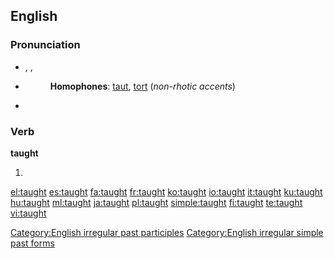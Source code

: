 ==English==

===Pronunciation===
* {{enPR|tôt}}, {{IPA|/ˈtɔːt/}}, {{SAMPA|/"tO:t/}}
* {{audio|en-us-taught.ogg|Audio (US)}}
*: '''Homophones''': [[taut]], [[tort]] (''non-rhotic accents'')
*: {{rhymes|ɔːt}}
* {{audio|en-uk-taught.ogg|Audio (UK)}}

===Verb===
'''taught'''

# {{past of|[[teach]]}}

<!--these belong on the page for "teach"====Translations====
{{trans-top|Simple past}}
* Dutch: [[leerde]] (aan), [[leerden]] (aan)
* Finnish: (''sg.''): ''1st'' [[opetin]], ''2nd'' [[opetit]], ''3rd'' [[opetti]]; (''pl.''): ''1rd'' [[opetimme]], ''2nd'' [[opetitte]], ''3rd'' [[opettivat]]
{{trans-mid}}
* German: [[lehrte]], [[lehrtest]], [[lehrten]]
{{trans-bottom}}

{{trans-top|Past participle}}
* Dutch: (aan)[[geleerd]]
* German: [[gelehrt]]
{{trans-mid}}
* Italian: [[insegnato]]
{{trans-bottom}}-->

[[Category:English irregular past participles]]
[[Category:English irregular simple past forms]]

[[el:taught]]
[[es:taught]]
[[fa:taught]]
[[fr:taught]]
[[ko:taught]]
[[io:taught]]
[[it:taught]]
[[ku:taught]]
[[hu:taught]]
[[ml:taught]]
[[ja:taught]]
[[pl:taught]]
[[simple:taught]]
[[fi:taught]]
[[te:taught]]
[[vi:taught]]